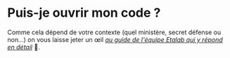 # Puis-je ouvrir mon code ?

Comme cela dépend de votre contexte (quel ministère, secret défense ou non…) on vous laisse jeter un œil [_au guide de l'équipe Etalab qui y répond en détail_](https://guides.etalab.gouv.fr/logiciels/) 🙌.
